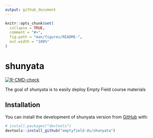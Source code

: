 ```yaml
---
output: github_document
---
```


<!-- README.md is generated from README.Rmd. Please edit that file -->

```r
knitr::opts_chunk$set(
  collapse = TRUE,
  comment = "#>",
  fig.path = "man/figures/README-",
  out.width = "100%"
)
```

# shunyata

<!-- badges: start -->
[![R-CMD-check](https://github.com/emptyfield-ds/shunyata/workflows/R-CMD-check/badge.svg)](https://github.com/emptyfield-ds/shunyata/actions)
<!-- badges: end -->

The goal of shunyata is to easily deploy Empty Field course materials

## Installation

You can install the development of shunyata  version from [GitHub](https://github.com/) with:

``` r
# install.packages("devtools")
devtools::install_github("emptyfield-ds/shunyata")
```
